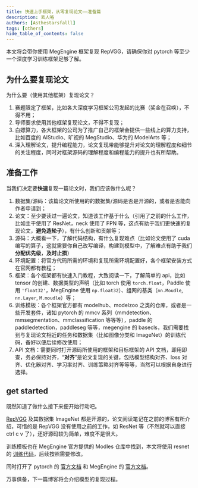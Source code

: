 ```yaml
---
title: 快速上手框架，从零复现论文——准备篇
description: 丢人咯
authors: [Asthestarsfalll]
tags: [others]
hide_table_of_contents: false
---
```


本文将会带你使用 MegEngine 框架复现 RepVGG，请确保你对 pytorch 等至少一个深度学习训练框架足够了解。

## 为什么要复现论文

为什么要（使用其他框架）复现论文？

1. 赛题限定了框架，比如各大深度学习框架公司发起的比赛（奖金在召唤），不得不用；
2. 导师要求使用其他框架复现论文，不得不复现；
3. 白嫖算力，各大框架的公司为了推广自己的框架会提供一些线上的算力支持，比如百度的 AIStudio、旷视的 MegStudio、华为的 ModelArts 等；
4. 深入理解论文，提升编程能力，论文复现带能够提升对论文的理解程度和细节的关注程度，同时对框架源码的理解程度和编程能力的提升也有所帮助。

## 准备工作

当我们决定要**快速**复现一篇论文时，我们应该做什么呢？

1. 数据集/源码：该篇论文所使用的的数据集/源码是否是开源的，或者是否能向作者申请到；
2. 论文：至少要读过一遍论文，知道该工作基于什么（引用了之前的什么工作，比如主干使用了 ResNet，neck 使用了 FPN 等，这点有助于我们更快速的复现论文，**避免造轮子**），有什么创新和贡献等；
3. 源码：大概看一下，了解代码结构，有什么复现难点（比如论文使用了 cuda 编写的算子，这就需要你自己改写编译，构建到模型中，了解难点有助于我们**分配优先级**，**及时止损**）
4. 环境配置：将官方代码所需的环境和复现所需环境配置好，各个框架安装方式在官网都有教程；
5. 框架：各个框架都有快速入门教程，大致阅读一下，了解简单的 api，比如 tensor 的创建、数据类型的声明（比如 torch 使用 `torch.float`，Paddle 使用 `'float32'`，MegEngine 使用 `np.float32`）、组网的基类（`nn.Moudle`, `nn.Layer`, `M.moudle`）等；
6. 训练模板：各个框架官方都有 modelhub、modelzoo 之类的仓库，或者是一些开发套件，诸如 pytorch 的 mmcv 系列（mmdetection、mmsegmentation、mmclassification 等等等），paddle 的 paddledetection，paddleseg 等等，megengine 的 basecls，我们需要找到与复现论文相近的任务和数据集（比如图像分类和 ImageNet）的训练代码，备好以便后续修改使用；
7. API 文档：需要同时打开源码所使用的框架和目标框架的 API 文档，即用即查，务必保持对齐，“**对齐**”是论文复现的关键，包括模型结构对齐、loss 对齐、优化器对齐、学习率对齐、训练策略对齐等等等，当然可以根据自身进行选择。

## get started

既然知道了做什么接下来便开始行动吧。

[RepVGG]( https://github.com/DingXiaoH/RepVGG ) 及其数据集 ImageNet 都是开源的，论文阅读笔记在之前的博客有所介绍，可惜的是 RepVGG 没有使用之前的工作，如 ResNet 等（不然就可以直接 ctrl c v 了），还好源码较为简单，难度不是很大。

训练模板也在 MegEngine 官方提供的 Modles 仓库中找到，本文将使用 resnet 的 [训练代码](https://github.com/MegEngine/Models/blob/master/official/vision/classification/resnet/train.py)，后续按照需要修改。

同时打开了 pytorch 的 [官方文档](https://pytorch.org/) 和 MegEngine 的 [官方文档](https://megengine.org.cn/doc/stable/zh/reference/index.html)。

万事俱备，下一篇博客将会介绍模型的复现过程。
